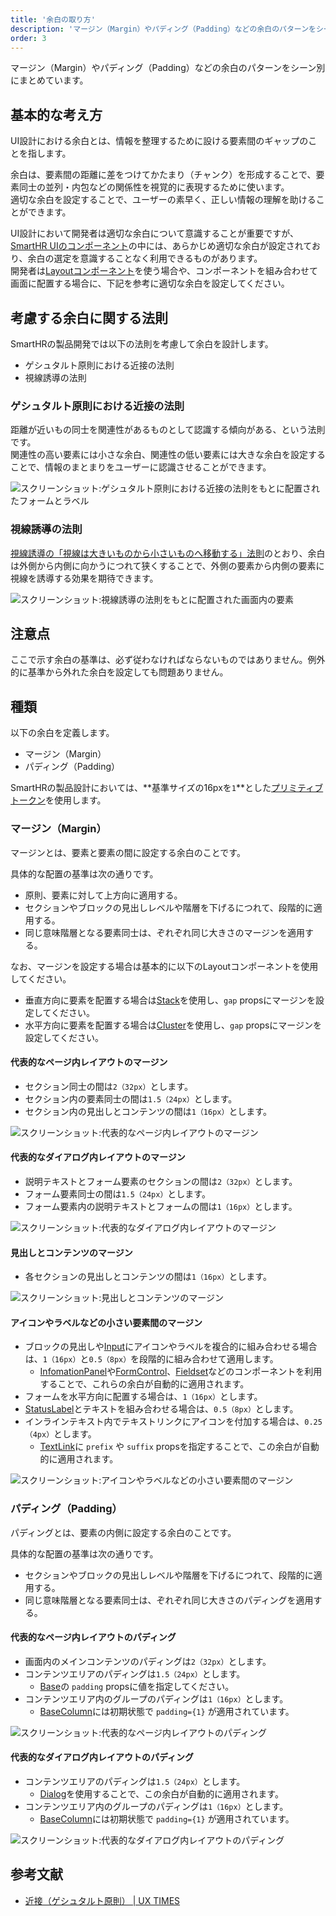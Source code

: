 ```yaml
---
title: '余白の取り方'
description: 'マージン（Margin）やパディング（Padding）などの余白のパターンをシーン別にまとめています。'
order: 3
---
```

マージン（Margin）やパディング（Padding）などの余白のパターンをシーン別にまとめています。

## 基本的な考え方
UI設計における余白とは、情報を整理するために設ける要素間のギャップのことを指します。

余白は、要素間の距離に差をつけてかたまり（チャンク）を形成することで、要素同士の並列・内包などの関係性を視覚的に表現するために使います。  
適切な余白を設定することで、ユーザーの素早く、正しい情報の理解を助けることができます。

UI設計において開発者は適切な余白について意識することが重要ですが、[SmartHR UIのコンポーネント](/products/components/)の中には、あらかじめ適切な余白が設定されており、余白の選定を意識することなく利用できるものがあります。  
開発者は[Layoutコンポーネント](/products/components/layout/)を使う場合や、コンポーネントを組み合わせて画面に配置する場合に、下記を参考に適切な余白を設定してください。

## 考慮する余白に関する法則
SmartHRの製品開発では以下の法則を考慮して余白を設計します。

- ゲシュタルト原則における近接の法則
- 視線誘導の法則

### ゲシュタルト原則における近接の法則
距離が近いもの同士を関連性があるものとして認識する傾向がある、という法則です。  
関連性の高い要素には小さな余白、関連性の低い要素には大きな余白を設定することで、情報のまとまりをユーザーに認識させることができます。

![スクリーンショット:ゲシュタルト原則における近接の法則をもとに配置されたフォームとラベル](./images/spacing-layout-pattern/spacing-layout-pattern8.png)

### 視線誘導の法則
[視線誘導の「視線は大きいものから小さいものへ移動する」法則](/products/design-patterns/visual-guidance/#h3-1)のとおり、余白は外側から内側に向かうにつれて狭くすることで、外側の要素から内側の要素に視線を誘導する効果を期待できます。

![スクリーンショット:視線誘導の法則をもとに配置された画面内の要素](./images/spacing-layout-pattern/spacing-layout-pattern7.png)

## 注意点
ここで示す余白の基準は、必ず従わなければならないものではありません。例外的に基準から外れた余白を設定しても問題ありません。

## 種類
以下の余白を定義します。

- マージン（Margin）
- パディング（Padding）

SmartHRの製品設計においては、**基準サイズの16pxを`1`**とした[プリミティブトークン](/products/design-tokens/spacing/#h2-1)を使用します。

### マージン（Margin）
マージンとは、要素と要素の間に設定する余白のことです。

具体的な配置の基準は次の通りです。

- 原則、要素に対して上方向に適用する。
- セクションやブロックの見出しレベルや階層を下げるにつれて、段階的に適用する。
- 同じ意味階層となる要素同士は、ぞれぞれ同じ大きさのマージンを適用する。

なお、マージンを設定する場合は基本的に以下のLayoutコンポーネントを使用してください。

- 垂直方向に要素を配置する場合は[Stack](/products/components/layout/stack/)を使用し、`gap` propsにマージンを設定してください。  
- 水平方向に要素を配置する場合は[Cluster](/products/components/layout/cluster/)を使用し、`gap` propsにマージンを設定してください。

#### 代表的なページ内レイアウトのマージン

- セクション同士の間は`2（32px）`とします。
- セクション内の要素同士の間は`1.5（24px）`とします。
- セクション内の見出しとコンテンツの間は`1（16px）`とします。

![スクリーンショット:代表的なページ内レイアウトのマージン](./images/spacing-layout-pattern/spacing-layout-pattern1.png)

#### 代表的なダイアログ内レイアウトのマージン

- 説明テキストとフォーム要素のセクションの間は`2（32px）`とします。
- フォーム要素同士の間は`1.5（24px）`とします。
- フォーム要素内の説明テキストとフォームの間は`1（16px）`とします。

![スクリーンショット:代表的なダイアログ内レイアウトのマージン](./images/spacing-layout-pattern/spacing-layout-pattern2.png)

#### 見出しとコンテンツのマージン

- 各セクションの見出しとコンテンツの間は`1（16px）`とします。

![スクリーンショット:見出しとコンテンツのマージン](./images/spacing-layout-pattern/spacing-layout-pattern3.png)

#### アイコンやラベルなどの小さい要素間のマージン

- ブロックの見出しや[Input](/products/components/input/)にアイコンやラベルを複合的に組み合わせる場合は、`1（16px）`と`0.5（8px）`を段階的に組み合わせて適用します。
  - [InfomationPanel](/products/components/information-panel/)や[FormControl](/products/components/form-control/)、[Fieldset](/products/components/fieldset/)などのコンポーネントを利用することで、これらの余白が自動的に適用されます。
- フォームを水平方向に配置する場合は、`1（16px）`とします。
- [StatusLabel](/products/components/status-label/)とテキストを組み合わせる場合は、`0.5（8px）`とします。
- インラインテキスト内でテキストリンクにアイコンを付加する場合は、`0.25（4px）`とします。
  - [TextLink](/products/components/text-link/)に `prefix` や `suffix` propsを指定することで、この余白が自動的に適用されます。

![スクリーンショット:アイコンやラベルなどの小さい要素間のマージン](./images/spacing-layout-pattern/spacing-layout-pattern4.png)

### パディング（Padding）
パディングとは、要素の内側に設定する余白のことです。

具体的な配置の基準は次の通りです。

- セクションやブロックの見出しレベルや階層を下げるにつれて、段階的に適用する。
- 同じ意味階層となる要素同士は、ぞれぞれ同じ大きさのパディングを適用する。

#### 代表的なページ内レイアウトのパディング

- 画面内のメインコンテンツのパディングは`2（32px）`とします。
- コンテンツエリアのパディングは`1.5（24px）`とします。
  - [Base](/products/components/base/)の `padding` propsに値を指定してください。
- コンテンツエリア内のグループのパディングは`1（16px）`とします。
  - [BaseColumn](/products/components/base-column/)には初期状態で `padding={1}` が適用されています。

![スクリーンショット:代表的なページ内レイアウトのパディング](./images/spacing-layout-pattern/spacing-layout-pattern5.png)

#### 代表的なダイアログ内レイアウトのパディング

- コンテンツエリアのパディングは`1.5（24px）`とします。
  - [Dialog](/products/components/dialog/)を使用することで、この余白が自動的に適用されます。
- コンテンツエリア内のグループのパディングは`1（16px）`とします。
  - [BaseColumn](/products/components/base-column/)には初期状態で `padding={1}` が適用されています。

![スクリーンショット:代表的なダイアログ内レイアウトのパディング](./images/spacing-layout-pattern/spacing-layout-pattern6.png)

## 参考文献

- [近接（ゲシュタルト原則） | UX TIMES](https://uxdaystokyo.com/articles/glossary/proximity/)
